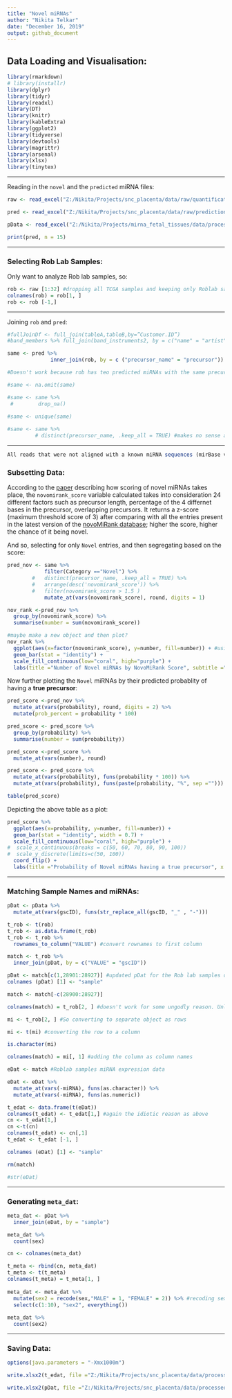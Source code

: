 ```yaml
---
title: "Novel miRNAs"
author: "Nikita Telkar"
date: "December 16, 2019"
output: github_document
--- 
```

 
## Data Loading and Visualisation:  

```r
library(rmarkdown)
# library(installr)
library(dplyr) 
library(tidyr) 
library(readxl) 
library(DT) 
library(knitr) 
library(kableExtra) 
library(ggplot2)
library(tidyverse)
library(devtools)
library(magrittr)
library(arsenal)
library(xlsx)
library(tinytex)
```
***
Reading in the `novel` and the `predicted` miRNA files:  

```r
raw <- read_excel("Z:/Nikita/Projects/snc_placenta/data/raw/quantification_novel_mirnas_rpm_norm.xlsx", col_names =FALSE)

pred <- read_excel("Z:/Nikita/Projects/snc_placenta/data/raw/predictions.xlsx", col_names = TRUE)

pData <- read_excel("Z:/Nikita/Projects/mirna_fetal_tissues/data/processed/miRNA_fetal_tissues_pDat.xlsx", col_names = TRUE)
```

```r
print(pred, n = 15)
```
***

### Selecting Rob Lab Samples:  

Only want to analyze Rob lab samples, so:  
```r
rob <- raw [1:32] #dropping all TCGA samples and keeping only Roblab samples
colnames(rob) = rob[1, ]
rob <- rob [-1,]
```

***
Joining `rob` and `pred`:  

```r

#fullJoinDf <- full_join(tableA,tableB,by=”Customer.ID”)
#band_members %>% full_join(band_instruments2, by = c("name" = "artist"))")

same <- pred %>% 
              inner_join(rob, by = c ("precursor_name" = "precursor")) #joining and keeping only common columns from pred and rob

#Doesn't work because rob has teo predicted miRNAs with the same precursor name

#same <- na.omit(same)

#same <- same %>%
 #        drop_na()
  
#same <- unique(same)

#same <- same %>% 
         # distinct(precursor_name, .keep_all = TRUE) #makes no sense as two of each with the same precursor name
```

***
```r

All reads that were not aligned with a known miRNA sequences (mirBase vXX) were assessed an implemntation of the miRDeep2 (a commonly used tool in the characterization of novel miRNA sequences [refs]) deployed in the mirmaster platform. Prospective miRNA precursors were filtered according to their expression level (>= 1 RPM in at least 10% of samples), their novomirank score (<= 1.5) and their predicted probability of being a true precursor (>= 65%) [28911107].  
```

### Subsetting Data:  

According to the [paper](https://academic.oup.com/nar/article/44/6/e53/2499429) describing how scoring of novel miRNAs takes place, the `novomirank_score` variable calculated takes into consideration 24 different factors such as precursor length, percentage of the 4 differnet bases in the precursor, overlapping precursors. It returns a z-score (maximum threshold score of 3) after comparing with all the entries present in the latest version of the [novoMiRank database](https://ccb-compute2.cs.uni-saarland.de/novomirank/); higher the score, higher the chance of it being novel.  

And so, selecting for only `Novel` entries, and then segregating based on the score:
```r
pred_nov <- same %>% 
            filter(Category =="Novel") %>% 
        #   distinct(precursor_name, .keep_all = TRUE) %>% 
        #   arrange(desc('novomirank_score')) %>% 
        #   filter(novomirank_score > 1.5 )
            mutate_at(vars(novomirank_score), round, digits = 1)

nov_rank <-pred_nov %>%
  group_by(novomirank_score) %>% 
  summarise(number = sum(novomirank_score))

#maybe make a new object and then plot? 
nov_rank %>%   
  ggplot(aes(x=factor(novomirank_score), y=number, fill=number)) + #using x=factor()to display all x-axis values
  geom_bar(stat = "identity") +
  scale_fill_continuous(low="coral", high="purple") +
  labs(title ="Number of Novel miRNAs by NovoMiRank Score", subtitle ="The NovoMiRank score has threshold values of 0 to 3",x = "NovoMiRank Score (z-score)", y = "Number of miRNAS") 

```  

Now further plotting the `Novel` miRNAs by their predicted probablity of having a **true precursor**:  

```r


pred_score <-pred_nov %>%
  mutate_at(vars(probability), round, digits = 2) %>% 
  mutate(prob_percent = probability * 100)

pred_score <- pred_score %>%
  group_by(probability) %>% 
  summarise(number = sum(probability))

pred_score <-pred_score %>%
  mutate_at(vars(number), round)

pred_score <- pred_score %>% 
  mutate_at(vars(probability), funs(probability * 100)) %>% 
  mutate_at(vars(probability), funs(paste(probability, "%", sep ="")))

table(pred_score)
```  

Depicting the above table as a plot:  

```r
pred_score %>%   
  ggplot(aes(x=probability, y=number, fill=number)) +
  geom_bar(stat = "identity", width = 0.7) +
  scale_fill_continuous(low="coral", high="purple") +
#  scale_x_continuous(breaks = c(50, 60, 70, 80, 90, 100))
#  scale_y_discrete(limits=c(50, 100))
  coord_flip() +
  labs(title ="Probability of Novel miRNAs having a true precursor", x = "Probability depicted as Percentages", y = "Number of miRNAS") 
```
***

### Matching Sample Names and miRNAs:  


```r
pDat <- pData %>% 
  mutate_at(vars(gscID), funs(str_replace_all(gscID, "_" , "-")))

t_rob <- t(rob)
t_rob <- as.data.frame(t_rob)
t_rob <- t_rob %>% 
  rownames_to_column("VALUE") #convert rownames to first column

match <- t_rob %>% 
  inner_join(pDat, by = c("VALUE" = "gscID"))

pDat <- match[c(1,28901:28927)] #updated pDat for the Rob lab samples only
colnames (pDat) [1] <- "sample"

match <- match[-c(28900:28927)]

colnames(match) = t_rob[2, ] #doesn't work for some ungodly reason. Unlisting it, as.character doesn't work either

mi <- t_rob[2, ] #So converting to separate object as rows

mi <- t(mi) #converting the row to a column

is.character(mi)

colnames(match) = mi[, 1] #adding the column as column names

eDat <- match #Roblab samples miRNA expression data

eDat <- eDat %>% 
  mutate_at(vars(-miRNA), funs(as.character)) %>% 
  mutate_at(vars(-miRNA), funs(as.numeric))

t_edat <- data.frame(t(eDat))
colnames(t_edat) <- t_edat[1,] #again the idiotic reason as above
cn <- t_edat[1,]
cn <-t(cn)
colnames(t_edat) <- cn[,1]
t_edat <- t_edat [-1, ]

colnames (eDat) [1] <- "sample"

rm(match)

#str(eDat)

```
***  

### Generating `meta_dat`:  

```r
meta_dat <- pDat %>% 
  inner_join(eDat, by = "sample")

meta_dat %>% 
  count(sex)

cn <- colnames(meta_dat)

t_meta <- rbind(cn, meta_dat)
t_meta <- t(t_meta)
colnames(t_meta) = t_meta[1, ]
     
meta_dat <- meta_dat %>%
  mutate(sex2 = recode(sex,"MALE" = 1, "FEMALE" = 2)) %>% #recoding sex to numeric values
  select(c(1:10), "sex2", everything())
  
meta_dat %>% 
  count(sex2)

```
***

### Saving Data:  

```r

options(java.parameters = "-Xmx1000m")

write.xlsx2(t_edat, file ="Z:/Nikita/Projects/snc_placenta/data/processed/snc_placenta_rob_eDat.xlsx", col.names = TRUE, row.names = TRUE, append = FALSE) #

write.xlsx2(pDat, file ="Z:/Nikita/Projects/snc_placenta/data/processed/snc_placenta_rob_pDat.xlsx", col.names = TRUE, row.names = TRUE, append = FALSE)  


```  


